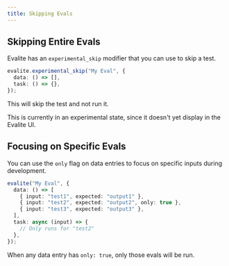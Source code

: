 ```yaml
---
title: Skipping Evals
---
```


## Skipping Entire Evals

Evalite has an `experimental_skip` modifier that you can use to skip a test.

```ts
evalite.experimental_skip("My Eval", {
  data: () => [],
  task: () => {},
});
```

This will skip the test and not run it.

This is currently in an experimental state, since it doesn't yet display in the Evalite UI.

## Focusing on Specific Evals

You can use the `only` flag on data entries to focus on specific inputs during development.

```ts
evalite("My Eval", {
  data: () => [
    { input: "test1", expected: "output1" },
    { input: "test2", expected: "output2", only: true },
    { input: "test3", expected: "output3" },
  ],
  task: async (input) => {
    // Only runs for "test2"
  },
});
```

When any data entry has `only: true`, only those evals will be run.

